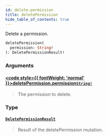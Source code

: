 ```yaml
---
id: delete-permission
title: deletePermission
hide_table_of_contents: true
---
```








Delete a permission.

```graphql
deletePermission(
  permission: String!
): DeletePermissionResult!
```


### Arguments

#### [<code style={{ fontWeight: 'normal' }}>deletePermission.<b>permission</b></code>](#)<Bullet />[`String!`](/docs/directory-api-reference/schema/common/scalars/string) <Badge class="secondary" text="non-null"/> <Badge class="secondary" text="scalar"/> <Badge class="secondary" text="common"/>
> The permission to delete.
> 

### Type

#### [`DeletePermissionResult`](/docs/directory-api-reference/schema/permissions/objects/delete-permission-result) <Badge class="secondary" text="object"/> <Badge class="secondary" text="permissions"/>
> Result of the deletePermission mutation.
> 





